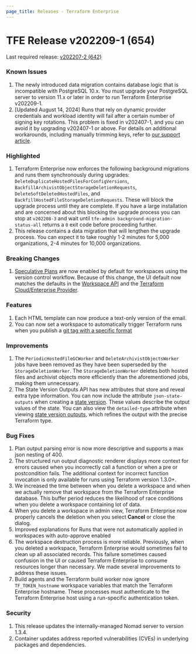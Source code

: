 ```yaml
---
page_title: Releases - Terraform Enterprise
---
```


# TFE Release v202209-1 (654)
Last required release: [v202207-2 (642)](https://www.terraform.io/enterprise/releases/2022/v202207-2)

### Known Issues

1. The newly introduced data migration contains database logic that is incompatible with PostgreSQL 10.x. You must upgrade your PostgreSQL server to version 11.x or later in order to run Terraform Enterprise v202209-1.
1. [Updated August 14, 2024] Runs that rely on dynamic provider credentials and workload identity will fail after a certain number of signing key rotations. This problem is fixed in v202407-1, and you can avoid it by upgrading v202407-1 or above. For details on additional workarounds, including manually trimming keys, refer to [our support article](https://support.hashicorp.com/hc/en-us/articles/31715716966419-Issue-with-OIDC-Vault-key-rotation-mechanism-to-incorrectly-identify-the-newest-signing-key).

### Highlighted

1. Terraform Enterprise now enforces the following background migrations and runs them synchronously during upgrades: `DeleteDuplicateHostedFilesForConfigVersions`, `BackfillArchivistObjectStorageDeletionRequests`, `DeleteSoftDeletedHostedFiles`, and `BackfillHostedFileStorageDeletionRequests`. These will block the upgrade process until they are complete. If you have a large installation and are concerned about this blocking the upgrade process you can stop at `v202208-3` and wait until `tfe-admin background-migration-status-all` returns a `0` exit code before proceeding further.
2. This release contains a data migration that will lengthen the upgrade process. You can expect it to take roughly 1-2 minutes for 5,000 organizations, 2-4 minutes for 10,000 organizations.

### Breaking Changes

1. [Speculative Plans](/enterprise/run/remote-operations#speculative-plans) are now enabled by default for workspaces using the version control workflow. Because of this change, the UI default now matches the defaults in the [Workspace API](/enterprise/api-docs/workspaces) and the [Terraform Cloud/Enterprise Provider](https://registry.terraform.io/providers/hashicorp/tfe/latest/docs/resources/workspace#speculative_enabled).

### Features

1. Each HTML template can now produce a text-only version of the email.
1. You can now set a workspace to automatically trigger Terraform runs when you publish a [git tag with a specific format](/enterprise/workspaces/settings/vcs#trigger-runs-when-a-git-tag-is-published)

### Improvements

1. The `PeriodicHostedFileGCWorker` and `DeleteArchivistObjectsWorker` jobs have been removed as they have been superseded by the `StorageDeletionWorker`. The `StorageDeletionWorker` deletes both hosted files and archivist objects more efficiently than the aforementioned jobs, making them unnecessary.
1. The State Version Outputs API has new attributes that store and reveal extra type information. You can now include the attribute `json-state-outputs` when creating a [state version](/enterprise/api-docs/state-versions#create-a-state-version). These values describe the output values of the state. You can also view the `detailed-type` attribute when viewing [state version outputs](/enterprise/api-docs/state-version-outputs#list-state-version-outputs), which refines the output with the precise Terraform type.

### Bug Fixes

1. Plan output parsing error is now more descriptive and supports a max json nesting of 400.
1. The structured run output diagnostic renderer displays more context for errors caused when you incorrectly call a function or when a pre or postcondition fails. The additional context for incorrect function invocation is only available for runs using Terraform version 1.3.0+.
1. We increased the time between when you delete a workspace and when we actually remove that workspace from the Terraform Enterprise database. This buffer period reduces the likelihood of race conditions when you delete a workspace containing lot of data.
1. When you delete a workspace in admin view, Terraform Enterprise now properly cancels the deletion when you select **Cancel** or close the dialog.
1. Improved explanations for Runs that were not automatically applied in workspaces with auto-approve enabled
1. The workspace destruction process is more reliable. Previously, when you deleted a workspace, Terraform Enterprise would sometimes fail to clean up all associated records. This failure sometimes caused confusion in the UI or caused Terraform Enterprise to consume resources longer than necessary. We made several improvements to address these issues.
1. Build agents and the Terraform build worker now ignore `TF_TOKEN_hostname` workspace variables that match the Terraform Enterprise hostname. These processes must authenticate to the Terraform Enterprise host using a run-specific authentication token.

### Security

1. This release updates the internally-managed Nomad server to version 1.3.4.
1. Container updates address reported vulnerabilities (CVEs) in underlying packages and dependencies.
